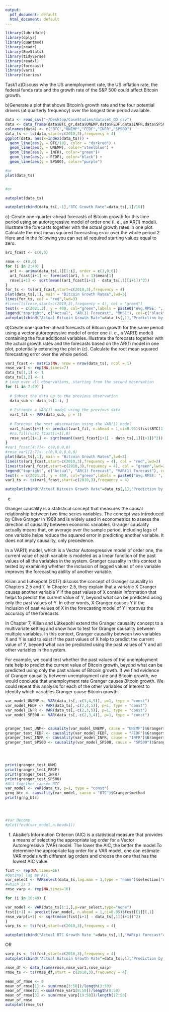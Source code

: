 ```yaml
---
output:
  pdf_document: default
  html_document: default
---
```

```r
library(lubridate)
library(dplyr)
library(quantmod)
library(readr)
library(EnvStats)
library(tidyverse)
library(readxl)
library(forecast)
library(vars)
library(tseries)
```


Task1
a)Discuss why the US unemployment rate, the US inflation rate, the federal funds rate and the
growth rate of the S&P 500 could affect Bitcoin growth.




b)Generate a plot that shows Bitcoin’s growth rate and the four potential drivers (at quarterly
frequency) over the longest time period available.
```r
data <- read_csv("~/Desktop/CaseStudies/dataset_QD.csv")
data <- data_frame(data$BTC_gr,data$UNEMP,data$FEDF,data$INFR,data$SP500_gr)
colnames(data) <- c("BTC","UNEMP","FEDF","INFR","SP500")
data_ts <- ts(data,start=c(2010,3),frequency = 4)
ggplot(data, aes(x=index(data_ts))) + 
  geom_line(aes(y = BTC/10), color = "darkred") + 
  geom_line(aes(y = UNEMP), color="steelblue") +
  geom_line(aes(y = INFR), color="green")+
  geom_line(aes(y = FEDF), color="black") +
  geom_line(aes(y = SP500), color="purple")

#or
plot(data_ts)


#or

autoplot(data_ts)
```
```r
autoplot(cbind(data_ts[,-1],"BTC Growth Rate"=data_ts[,1]/10))

```


c)-Create one-quarter-ahead forecasts of Bitcoin growth for this time period using an autoregressive
model of order one (i. e., an AR(1) model). Illustrate the forecasts together with the actual growth
rates in one plot. Calculate the root mean squared forecasting error over the whole period.2 Here
and in the following you can set all required starting values equal to zero.
```r
ar1_fcast <- c(0,0)

rmse <- c(0,0)
for (i in 2:49) {
  ar1 <- arima(data_ts[,1][1:i], order = c(1,0,0))
  ar1_fcast[i+1] <- forecast(ar1, h = 1)$mean[1]
  rmse[i+1] <- sqrt(mean((ar1_fcast[i+1] - data_ts[,1][i+1])^2))
}
for_ts <- ts(ar1_fcast,start=c(2010,3),frequency = 4)
plot(data_ts[,1], main = "Bitcoin Growth Rates",lwd=3)
lines(for_ts, col = "red",lwd=3)
#lines(ts(rmse,start=c(2010,3),frequency = 4), col = "green")
text(x = c(2021,2), y = 400, col="green",labels = paste0("Avg.RMSE: ", round(mean(rmse), 1)))
legend("topright", c("Actual", "AR(1) Forecast", "RMSE"), col=c("black", "red", "green"), lty=1)
autoplot(cbind("Actual Bitcoin Growth Rate"=data_ts[,1],"Prediction by AR(1) Model of BTC Growth Rate" =for_ts))

```

d)Create one-quarter-ahead forecasts of Bitcoin growth for the same period using a vector autoregressive
model of order one (i. e., a VAR(1) model) containing the four additional variables.
Illustrate the forecasts together with the actual growth rates and the forecasts based on the
AR(1) model in one plot, potentially extending the plot in (c). Calculate the root mean squared
forecasting error over the whole period.
```r
var1_fcast <- matrix(NA, nrow = nrow(data_ts), ncol = 1)
rmse_var1 <- rep(NA,times=7)
data_ts[1,1] <- 1
data_ts[1,2] <- 1
# Loop over all observations, starting from the second observation
for (i in 7:49) {
  
  # Subset the data up to the previous observation
  data_sub <- data_ts[1:i, ]
  
  # Estimate a VAR(1) model using the previous data
  var1_fit <- VAR(data_sub, p = 1)
  
  # Forecast the next observation using the VAR(1) model
  var1_fcast[i+1] <- predict(var1_fit, n.ahead = 1,ci=0.95)$fcst$BTC[1]
  #na.fill(var1_fcast[i+1],0)
  rmse_var1[i+1] <- sqrt(mean((var1_fcast[i+1] - data_ts[,1][i+1])^2))
}
#var1_fcast[4:7]<- c(0,0,0,0)
#rmse_var1[2:7]<- c(0,0,0,0,0,0)
plot(data_ts[,1], main = "Bitcoin Growth Rates",lwd=3)
lines(ts(ar1_fcast,start=c(2010,3),frequency = 4), col = "red",lwd=2)
lines(ts(var1_fcast,start=c(2010,3),frequency = 4), col = "green",lwd=2)
legend("topright", c("Actual", "AR(1) Forecast", "VAR(1) Forecast"), col=c("black", "red", "green"), lty=1)
text(x = c(2021,2), y = 400, col="green",labels = paste0("Avg.RMSE: ", round(mean(rmse_var1[8:50]), 1)))
var1_ts <- ts(var1_fcast,start=c(2010,3),frequency = 4)

autoplot(cbind("Actual Bitcoin Growth Rate"=data_ts[,1],"Prediction by AR(1) Model of BTC Growth Rate" =for_ts,"Var(1) Model" = var1_ts))
```
e)



Granger causality is a statistical concept that measures the causal relationship between two time series variables. The concept was introduced by Clive Granger in 1969 and is widely used in econometrics to assess the direction of causality between economic variables.
Granger causality actually means that, on average over the sample period, including lags of one variable helps reduce the squared error in predicting another variable. It does not imply causality, only precedence.


In a VAR(1) model, which is a Vector Autoregressive model of order one, the current value of each variable is modeled as a linear function of the past values of all the variables in the system. Granger causality in this context is tested by examining whether the inclusion of lagged values of one variable improves the forecasting ability of another variable.

Kilian and Lütkepohl (2017) discuss the concept of Granger causality in Chapters 2.5 and 7. In Chapter 2.5, they explain
that a variable X Granger causes another variable Y if the past values of X contain information that helps to predict the current value of Y, beyond what can be predicted using only the past values of Y. In other words, X Granger causes Y if 
the inclusion of past values of X in the forecasting model of Y improves the accuracy of the forecasts.

In Chapter 7, Kilian and Lütkepohl extend the Granger causality concept to a multivariate setting and show how to test for Granger causality between multiple variables. In this context, Granger causality between two variables X and Y is said to exist if the past values of X help to predict the current value of Y, beyond what can be predicted using the past values of Y and all other variables in the system.



For example, we could test whether the past values of the unemployment rate help to predict the current value of Bitcoin growth, beyond what can be predicted using only the past values of Bitcoin growth. If we find evidence of Granger causality between unemployment rate and Bitcoin growth, we would conclude that unemployment rate Granger causes Bitcoin growth. We could repeat this analysis for each of the other variables of interest to identify which variables Granger cause Bitcoin growth.
```r



var_model_UNEMP <- VAR(data_ts[,-c(3,4,5)], p=1, type = "const")
var_model_FEDF <- VAR(data_ts[,-c(2,4,5)], p=1, type = "const")
var_model_INFR <- VAR(data_ts[,-c(2,3,5)], p=1, type = "const")
var_model_SP500 <- VAR(data_ts[,-c(2,3,4)], p=1, type = "const")


granger_test_UNM<- causality(var_model_UNEMP, cause = "UNEMP")$Granger$method
granger_test_FEDF <- causality(var_model_FEDF, cause = "FEDF")$Granger$method
granger_test_INFR <- causality(var_model_INFR, cause = "INFR")$Granger$method
granger_test_SP500 <- causality(var_model_SP500, cause = "SP500")$Granger$method
  



print(granger_test_UNM)
print(granger_test_FEDF)
print(granger_test_INFR)
print(granger_test_SP500)
#All together cause= BTC
var_model <- VAR(data_ts, p=1, type = "const")
grng_btc <- causality(var_model, cause = "BTC")$Granger$method
print(grng_btc)


  

#Var Decomp
#plot(fevd(var_model,n.head=1))

```

f)
Akaike's Information Criterion (AIC) is a statistical measure that provides a
means of selecting the appropriate lag order for a Vector Autoregressive (VAR) model.
The lower the AIC, the better the model.To determine the appropriate lag order for 
a VAR model, one can estimate VAR models with different lag orders and choose the one 
that has the lowest AIC value.
```r
fcst <- rep(NA,times=16)
#Optimal lag by AIC
var_select <- VARselect(data_ts,lag.max = 3,type = "none")$selection["AIC(n)"][1][[1]]
#which is 3
rmse_varp <- rep(NA,times=16)

for (i in 16:49) {

var_model <- VAR(data_ts[1:i,],p=var_select,type="none")
fcst[i+1] <- predict(var_model, n.ahead = 1,ci=0.95)$fcst[[1]][,1]
rmse_varp[i+1] <- sqrt(mean(fcst[i+1] - data_ts[,1][i+1])^2)
}
varp_ts <- ts(fcst,start=c(2010,3),frequency = 4)

autoplot(cbind("Actual BTC Growth Rate "=data_ts[,1],"VAR(p) Forecast"=varp_ts))

```
OR
```r
varp_ts <- ts(fcst,start=c(2010,3),frequency = 4)
autoplot(cbind("Actual Bitcoin Growth Rate"=data_ts[,1],"Prediction by AR(1)" =for_ts,"Var(1) Model" = var1_ts,"VAR(p)"=varp_ts))
```
```r
rmse_df <- data_frame(rmse,rmse_var1,rmse_varp)
rmse_ts <- ts(rmse_df,start = c(2010,3),frequency = 4)

mean_of_rmse <- 0
mean_of_rmse[1] <- sum(rmse[3:50])/length(3:50)
mean_of_rmse[2] <-sum(rmse_var1[8:50])/length(8:50)
mean_of_rmse[3] <- sum(rmse_varp[19:50])/length(17:50)
mean_of_rmse
autoplot(rmse_ts)

```










